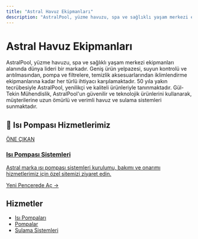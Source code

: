 ```yaml
---
title: "Astral Havuz Ekipmanları"
description: "AstralPool, yüzme havuzu, spa ve sağlıklı yaşam merkezi ekipmanları alanında dünya lideri bir markadır. Geniş ürün yelpazesi, suyun kontrolü ve arıtılmasında..."
---
```


# Astral Havuz Ekipmanları

AstralPool, yüzme havuzu, spa ve sağlıklı yaşam merkezi ekipmanları alanında dünya lideri bir markadır. Geniş ürün yelpazesi, suyun kontrolü ve arıtılmasından, pompa ve filtrelere, temizlik aksesuarlarından iklimlendirme ekipmanlarına kadar her türlü ihtiyacı karşılamaktadır. 50 yıla yakın tecrübesiyle AstralPool, yenilikçi ve kaliteli ürünleriyle tanınmaktadır. Gül-Tekin Mühendislik, AstralPool'un güvenilir ve teknolojik ürünlerini kullanarak, müşterilerine uzun ömürlü ve verimli havuz ve sulama sistemleri sunmaktadır.

## 🌟 Isı Pompası Hizmetlerimiz

<a href="https://isi-pompasi.gul-tekinmuhendislik.com/" target="_blank" rel="noopener noreferrer" class="link-card featured">
  <div class="link-card-content">
    <span class="badge">ÖNE ÇIKAN</span>
    <h3>Isı Pompası Sistemleri</h3>
    <p>Astral marka ısı pompası sistemleri kurulumu, bakımı ve onarımı hizmetlerimiz için özel sitemizi ziyaret edin.</p>
    <span class="link-card-cta">Yeni Pencerede Aç →</span>
  </div>
</a>

## Hizmetler

- [Isı Pompaları](/hizmetlerimiz/isi-pompalari)
- [Pompalar](/hizmetlerimiz/pompalar)
- [Sulama Sistemleri](/hizmetlerimiz/sulama-sistemleri)